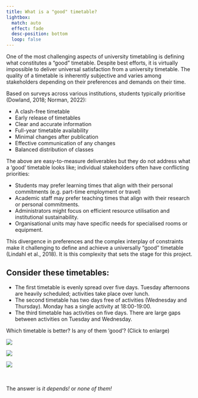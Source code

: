 ```yaml
---
title: What is a "good" timetable?
lightbox:
  match: auto
  effect: fade
  desc-position: bottom
  loop: false
---
```


One of the most challenging aspects of university timetabling is defining what constitutes a "good" timetable. Despite best efforts, it is virtually impossible to deliver universal satisfaction from a university timetable. The quality of a timetable is inherently subjective and varies among stakeholders depending on their preferences and demands on their time.

Based on surveys across various institutions, students typically prioritise (Dowland, 2018; Norman, 2022):

-   A clash-free timetable
-   Early release of timetables
-   Clear and accurate information
-   Full-year timetable availability
-   Minimal changes after publication
-   Effective communication of any changes
-   Balanced distribution of classes

The above are easy-to-measure deliverables but they do not address what a 'good' timetable looks like; individual stakeholders often have conflicting priorities:

-   Students may prefer learning times that align with their personal commitments (e.g. part-time employment or travel)
-   Academic staff may prefer teaching times that align with their research or personal commitments.
-   Administrators might focus on efficient resource utilisation and institutional sustainability.
-   Organisational units may have specific needs for specialised rooms or equipment.

This divergence in preferences and the complex interplay of constraints make it challenging to define and achieve a universally "good" timetable (Lindahl et al., 2018). It is this complexity that sets the stage for this project.

## Consider these timetables:

-   The first timetable is evenly spread over five days. Tuesday afternoons are heavily scheduled; activities take place over lunch.
-   The second timetable has two days free of activities (Wednesday and Thursday). Monday has a single activity at 18:00-19:00.
-   The third timetable has activities on five days. There are large gaps between activities on Tuesday and Wednesday.

Which timetable is better? Is any of them 'good'? (Click to enlarge)


![](./images/timetable-week-full.png){.gallery-image group="gallery" description="Evenly spread over 5 days.  Tuesday afternoons are heavily scheduled; activities take place over lunch"}

![](./images/timetable-week-mixed.png){.gallery-image group="gallery" description="Two days free of activity (Wednesday and Thursday).  Monday has a single activity at 18:00-19:00"}

![](./images/timetable-week-ns.png){.gallery-image group="gallery" description="Activities on five days.  There are large gaps between activities on Tuesday and Wednesday."}

<br> <br>
The answer is *it depends!* or *none of them!*